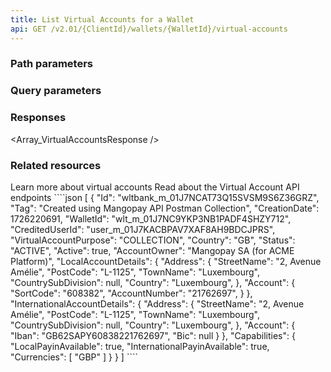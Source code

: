 ```yaml
---
title: List Virtual Accounts for a Wallet
api: GET /v2.01/{ClientId}/wallets/{WalletId}/virtual-accounts
---
```






### Path parameters

<WalletId />

### Query parameters

<Page />
<Per_page />
<Sort />

### Responses

<AccordionGroup>

<Accordion title="200">

<Array_VirtualAccountsResponse />

</Accordion>

</AccordionGroup>

### Related resources

<CardGroup cols={2}>
<Card
  title="Guide"
  href="/guides/payment-methods/banking/virtual-account"
>
Learn more about virtual accounts
</Card>
<Card
  title="Virtual Account object"
  href="/api-reference/virtual-accounts/virtual-account-object"
>
Read about the Virtual Account API endpoints
</Card>
</CardGroup>

<ResponseExample>
````json 
[
    {
        "Id": "wltbank_m_01J7NCAT73Q15SVSM9S6Z36GRZ",
        "Tag": "Created using Mangopay API Postman Collection",
        "CreationDate": 1726220691,
        "WalletId": "wlt_m_01J7NC9YKP3NB1PADF4SHZY712",
        "CreditedUserId": "user_m_01J7KACBPAV7XAF8AH9BDCJPRS",
        "VirtualAccountPurpose": "COLLECTION",
        "Country": "GB",
        "Status": "ACTIVE",
        "Active": true,
        "AccountOwner": "Mangopay SA (for ACME Platform)",
        "LocalAccountDetails": {
            "Address": {
                "StreetName": "2, Avenue Amélie",
                "PostCode": "L-1125",
                "TownName": "Luxembourg",
                "CountrySubDivision": null,
                "Country": "Luxembourg",
            },
            "Account": {
                "SortCode": "608382",
                "AccountNumber": "21762697",
            }
        },
        "InternationalAccountDetails": {
            "Address": {
                "StreetName": "2, Avenue Amélie",
                "PostCode": "L-1125",
                "TownName": "Luxembourg",
                "CountrySubDivision": null,
                "Country": "Luxembourg",
            },
            "Account": {
                "Iban": "GB62SAPY60838221762697",
                "Bic": null
            }
        },
        "Capabilities": {
            "LocalPayinAvailable": true,
            "InternationalPayinAvailable": true,
            "Currencies": [
                "GBP"
            ]
        }
    }
]
````
</ResponseExample>

<RequestExample>
<RestGetNoBody />
</RequestExample>